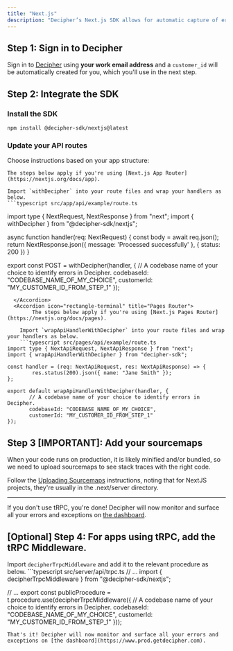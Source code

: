 ```yaml
---
title: "Next.js"
description: "Decipher’s Next.js SDK allows for automatic capture of errors including helpful details like logs and raw payload data."
---
```


## Step 1: Sign in to Decipher

Sign in to [Decipher](https://prod.getdecipher.com) using **your work email address** and a `customer_id` will be automatically created for you, which you'll use in the next step.

## Step 2: Integrate the SDK

### Install the SDK
```shell Terminal
npm install @decipher-sdk/nextjs@latest
```

### Update your API routes
Choose instructions based on your app structure:
<AccordionGroup>
  <Accordion icon="rectangle-terminal" title="App Router">

    The steps below apply if you're using [Next.js App Router](https://nextjs.org/docs/app).

    Import `withDecipher` into your route files and wrap your handlers as below.
    ```typescript src/app/api/example/route.ts
import type { NextRequest, NextResponse } from "next";
import { withDecipher } from "@decipher-sdk/nextjs";

async function handler(req: NextRequest) {
        const body = await req.json();
        return NextResponse.json({ message: 'Processed successfully' },
                                 { status: 200 })
}

export const POST = withDecipher(handler, {
       // A codebase name of your choice to identify errors in Decipher.
       codebaseId: "CODEBASE_NAME_OF_MY_CHOICE",
       customerId: "MY_CUSTOMER_ID_FROM_STEP_1"
});
```
  </Accordion>
  <Accordion icon="rectangle-terminal" title="Pages Router">
        The steps below apply if you're using [Next.js Pages Router](https://nextjs.org/docs/pages).

    Import `wrapApiHandlerWithDecipher` into your route files and wrap your handlers as below.
    ```typescript src/pages/api/example/route.ts
import type { NextApiRequest, NextApiResponse } from "next";
import { wrapApiHandlerWithDecipher } from "decipher-sdk";

const handler = (req: NextApiRequest, res: NextApiResponse) => {
        res.status(200).json({ name: "Jane Smith" });
};

export default wrapApiHandlerWithDecipher(handler, {
       // A codebase name of your choice to identify errors in Decipher.
       codebaseId: "CODEBASE_NAME_OF_MY_CHOICE",
       customerId: "MY_CUSTOMER_ID_FROM_STEP_1"
});
```
  </Accordion>
</AccordionGroup>

## Step 3 [IMPORTANT]: Add your sourcemaps
When your code runs on production, it is likely minified and/or bundled, so we need to upload sourcemaps to see stack traces with the right code.

Follow the [Uploading Sourcemaps](/sourcemaps) instructions, noting that for NextJS projects, they're usually in the .next/server directory.

----

If you don't use tRPC, you're done! Decipher will now monitor and surface all your errors and exceptions on [the dashboard](https://www.prod.getdecipher.com).

## [Optional] Step 4: For apps using tRPC, add the tRPC Middleware.
 Import `decipherTrpcMiddleware` and add it to the relevant procedure as below.
    ```typescript src/server/api/trpc.ts
// ...
import { decipherTrpcMiddleware } from "@decipher-sdk/nextjs";

// ...
export const publicProcedure = t.procedure.use(decipherTrpcMiddleware({
       // A codebase name of your choice to identify errors in Decipher.
       codebaseId: "CODEBASE_NAME_OF_MY_CHOICE",
       customerId: "MY_CUSTOMER_ID_FROM_STEP_1"
}));
```
That's it! Decipher will now monitor and surface all your errors and exceptions on [the dashboard](https://www.prod.getdecipher.com).